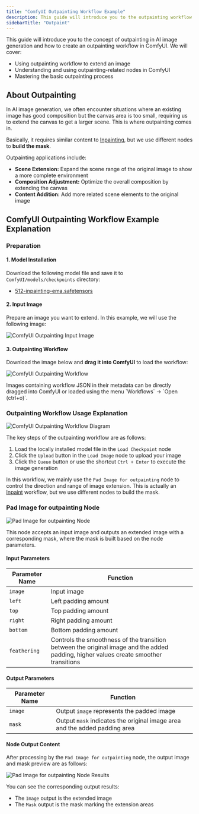 ```yaml
---
title: "ComfyUI Outpainting Workflow Example"
description: This guide will introduce you to the outpainting workflow in ComfyUI and walk you through an outpainting example
sidebarTitle: "Outpaint"
---
```


This guide will introduce you to the concept of outpainting in AI image generation and how to create an outpainting workflow in ComfyUI. We will cover:
- Using outpainting workflow to extend an image
- Understanding and using outpainting-related nodes in ComfyUI
- Mastering the basic outpainting process

## About Outpainting

In AI image generation, we often encounter situations where an existing image has good composition but the canvas area is too small, requiring us to extend the canvas to get a larger scene. This is where outpainting comes in.

Basically, it requires similar content to [Inpainting](/tutorials/basic/inpaint), but we use different nodes to **build the mask**.

Outpainting applications include:
- **Scene Extension:** Expand the scene range of the original image to show a more complete environment
- **Composition Adjustment:** Optimize the overall composition by extending the canvas
- **Content Addition:** Add more related scene elements to the original image

## ComfyUI Outpainting Workflow Example Explanation

### Preparation

#### 1. Model Installation

Download the following model file and save it to `ComfyUI/models/checkpoints` directory:
- [512-inpainting-ema.safetensors](https://huggingface.co/stabilityai/stable-diffusion-2-inpainting/blob/main/512-inpainting-ema.safetensors)

#### 2. Input Image

Prepare an image you want to extend. In this example, we will use the following image:

![ComfyUI Outpainting Input Image](/images/tutorial/basic/outpaint/input.png)

#### 3. Outpainting Workflow

Download the image below and **drag it into ComfyUI** to load the workflow:

![ComfyUI Outpainting Workflow](/images/tutorial/basic/outpaint/outpaint.png)

<Tip>
Images containing workflow JSON in their metadata can be directly dragged into ComfyUI or loaded using the menu `Workflows` -> `Open (ctrl+o)`.
</Tip>

### Outpainting Workflow Usage Explanation

![ComfyUI Outpainting Workflow Diagram](/images/tutorial/basic/outpaint/outpainting_workflow.jpg)

The key steps of the outpainting workflow are as follows:

1. Load the locally installed model file in the `Load Checkpoint` node
2. Click the `Upload` button in the `Load Image` node to upload your image
3. Click the `Queue` button or use the shortcut `Ctrl + Enter` to execute the image generation

In this workflow, we mainly use the `Pad Image for outpainting` node to control the direction and range of image extension. This is actually an [Inpaint](/tutorials/basic/inpaint.mdx) workflow, but we use different nodes to build the mask.

### Pad Image for outpainting Node

![Pad Image for outpainting Node](/images/comfy_core/image/pad_image_for_outpainting.jpg)

This node accepts an input image and outputs an extended image with a corresponding mask, where the mask is built based on the node parameters.

#### Input Parameters

| Parameter Name | Function                                                                                                                              |
| -------------- | ------------------------------------------------------------------------------------------------------------------------------------- |
| `image`        | Input image                                                                                                                           |
| `left`         | Left padding amount                                                                                                                   |
| `top`          | Top padding amount                                                                                                                    |
| `right`        | Right padding amount                                                                                                                  |
| `bottom`       | Bottom padding amount                                                                                                                 |
| `feathering`   | Controls the smoothness of the transition between the original image and the added padding, higher values create smoother transitions |

#### Output Parameters

| Parameter Name | Function                                                                   |
| -------------- | -------------------------------------------------------------------------- |
| `image`        | Output `image` represents the padded image                                 |
| `mask`         | Output `mask` indicates the original image area and the added padding area |

#### Node Output Content

After processing by the `Pad Image for outpainting` node, the output image and mask preview are as follows:

![Pad Image for outpainting Node Results](/images/tutorial/basic/outpaint/pad_Image_for_outpainting_result.jpg)

You can see the corresponding output results:
- The `Image` output is the extended image
- The `Mask` output is the mask marking the extension areas